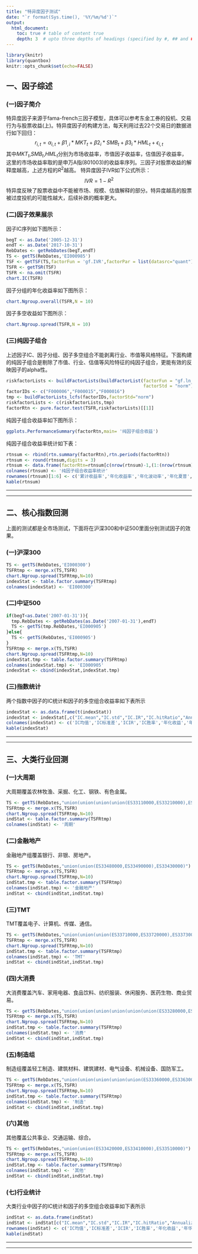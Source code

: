 ```yaml
---
title: "特异度因子测试"
date: "`r format(Sys.time(), '%Y/%m/%d')`"
output: 
  html_document:
    toc: true # table of content true
    depth: 3  # upto three depths of headings (specified by #, ## and ###)
---
```


```r
library(knitr)
library(quantbox)
knitr::opts_chunk$set(echo=FALSE)
```


## 一、因子综述
   
### (一)因子简介 
   
特异度因子来源于fama-french三因子模型，具体可以参考东金工券的投机、交易行为与股票收益(上)。特异度因子的构建方法，每天利用过去22个交易日的数据进行如下回归：
$$r_{i,t} =\alpha_{i,t}+\beta1_{,i}*MKT_{t}+\beta2_{i}*SMB_{t}+\beta3_{i}*HML_{t}+\epsilon_{i,t} $$
其中$MKT_{t}$,$SMB_{t}$,$HML_{t}$分别为市场收益率，市值因子收益率，估值因子收益率，这里的市场收益率取的是申万A指(801003)的收益率序列。三因子对股票收益的解释度越高，上述方程的$R^{2}$越高。
特异度因子IVR如下公式所示：
$$IVR=1-R^{2}$$
特异度反映了股票收益中不能被市场、规模、估值解释的部分。特异度越高的股票被过度投机的可能性越大，后续补跌的概率更大。


### (二)因子效果展示
    
因子IC序列如下图所示：
    
```r
begT <- as.Date('2005-12-31')
endT <- as.Date('2017-10-31')
RebDates <- getRebDates(begT,endT)
TS <- getTS(RebDates,'EI000985')
TSF <- getTSF(TS,factorFun = 'gf.IVR',factorPar = list(datasrc="quant"),factorRefine = refinePar_default("scale"))
TSFR <- getTSR(TSF)
TSFR <- na.omit(TSFR)
chart.IC(TSFR)
```
    
    
因子分组的年化收益率如下图所示：
    
```r
chart.Ngroup.overall(TSFR,N = 10)
```
   
    
因子多空收益如下图所示：
     
```r
chart.Ngroup.spread(TSFR,N = 10)
```



### (三)纯因子组合
    
上述因子IC、因子分组、因子多空组合不能剥离行业、市值等风格特征。下面构建的纯因子组合是剔除了市值、行业、估值等风险特征的纯因子组合，更能有效的反映因子的alpha性。   
     

```r
riskfactorLists <- buildFactorLists(buildFactorList(factorFun = "gf.ln_mkt_cap",factorDir = -1,
                                                    factorStd = "norm"))
factorIDs <- c("F000006","F000015","F000016")
tmp <- buildFactorLists_lcfs(factorIDs,factorStd="norm")
riskfactorLists <- c(riskfactorLists,tmp)
factorRtn <- pure.factor.test(TSFR,riskfactorLists)[[1]]
```

     
     
    
纯因子组合收益率如下图所示：
   
   
```r
ggplots.PerformanceSummary(factorRtn,main= '纯因子组合收益')
```  
    
    
纯因子组合收益率统计如下表：
    
```r
rtnsum <- rbind(rtn.summary(factorRtn),rtn.periods(factorRtn))
rtnsum <- round(rtnsum,digits = 3)
rtnsum <- data.frame(factorRtn=rtnsum[c(nrow(rtnsum)-1,(1:(nrow(rtnsum)-2))),])
colnames(rtnsum) <- '纯因子组合收益率统计'
rownames(rtnsum)[1:6] <- c('累计收益率','年化收益率','年化波动率','年化夏普','胜率','最大回撤')
kable(rtnsum)
```

       
       
**************************************************************************
    
    
**************************************************************************

## 二、核心指数回测
   
上面的测试都是全市场测试，下面将在沪深300和中证500里面分别测试因子的效果。
    
### (一)沪深300
   
```r
TS <- getTS(RebDates,'EI000300')
TSFRtmp <- merge.x(TS,TSFR)
chart.Ngroup.spread(TSFRtmp,N=10)
indexStat <- table.factor.summary(TSFRtmp)
colnames(indexStat) <- 'EI000300'
```
  
### (二)中证500
    
```r
if(begT<as.Date('2007-01-31')){
  tmp.RebDates <- getRebDates(as.Date('2007-01-31'),endT)
  TS <- getTS(tmp.RebDates,'EI000905')
}else{
  TS <- getTS(RebDates,'EI000905')
}
TSFRtmp <- merge.x(TS,TSFR)
chart.Ngroup.spread(TSFRtmp,N=10)
indexStat.tmp <- table.factor.summary(TSFRtmp)
colnames(indexStat.tmp) <- 'EI000905'
indexStat <- cbind(indexStat,indexStat.tmp)
```

    
### (三)指数统计
两个指数中因子的IC统计和因子的多空组合收益率如下表所示     
     
```r
indexStat <- as.data.frame(t(indexStat))
indexStat <- indexStat[,c("IC.mean","IC.std","IC.IR","IC.hitRatio","Annualized Return","Annualized Std Dev","Annualized Sharpe (Rf=0%)","HitRatio","Worst Drawdown")]
colnames(indexStat) <- c('IC均值','IC标准差','ICIR','IC胜率','年化收益','年华波动率','年华夏普','胜率','最大回撤')
kable(indexStat)
```


     
**************************************************************************
    
    
**************************************************************************
   
## 三、大类行业回测
    
### (一)大周期
大周期覆盖农林牧渔、采掘、化工、钢铁、有色金属。
     
```r
TS <- getTS(RebDates,"union(union(union(union(ES33110000,ES33210000),ES33220000),ES33230000),ES33240000)")
TSFRtmp <- merge.x(TS,TSFR)
chart.Ngroup.spread(TSFRtmp,N=10)
indStat <- table.factor.summary(TSFRtmp)
colnames(indStat) <- '周期'
```

    
### (二)金融地产
金融地产组覆盖银行、非银、房地产。
      
```r
TS <- getTS(RebDates,"union(union(ES33480000,ES33490000),ES33430000)")
TSFRtmp <- merge.x(TS,TSFR)
chart.Ngroup.spread(TSFRtmp,N=10)
indStat.tmp <- table.factor.summary(TSFRtmp)
colnames(indStat.tmp) <- '金融地产'
indStat <- cbind(indStat,indStat.tmp)
```
    

### (三)TMT
TMT覆盖电子、计算机、传媒、通信。
    
```r
TS <- getTS(RebDates,"union(union(union(ES33710000,ES33720000),ES33730000),ES33270000)")
TSFRtmp <- merge.x(TS,TSFR)
chart.Ngroup.spread(TSFRtmp,N=10)
indStat.tmp <- table.factor.summary(TSFRtmp)
colnames(indStat.tmp) <- 'TMT'
indStat <- cbind(indStat,indStat.tmp)
```
    
     
### (四)大消费
大消费覆盖汽车、家用电器、食品饮料、纺织服装、休闲服务、医药生物、商业贸易。
    
```r
TS <- getTS(RebDates,"union(union(union(union(union(union(ES33280000,ES33330000),ES33340000),ES33350000),ES33460000),ES33370000),ES33450000)")
TSFRtmp <- merge.x(TS,TSFR)
chart.Ngroup.spread(TSFRtmp,N=10)
indStat.tmp <- table.factor.summary(TSFRtmp)
colnames(indStat.tmp) <- '消费'
indStat <- cbind(indStat,indStat.tmp)
```
    
    
### (五)制造组
制造组覆盖轻工制造、建筑材料、建筑建材、电气设备、机械设备、国防军工。
      
     
```r
TS <- getTS(RebDates,"union(union(union(union(union(ES33360000,ES33630000),ES33640000),ES33610000),ES33620000),ES33650000)")
TSFRtmp <- merge.x(TS,TSFR)
chart.Ngroup.spread(TSFRtmp,N=10)
indStat.tmp <- table.factor.summary(TSFRtmp)
colnames(indStat.tmp) <- '制造'
indStat <- cbind(indStat,indStat.tmp)
```

    

### (六)其他
其他覆盖公共事业、交通运输、综合。   
    
```r
TS <- getTS(RebDates,"union(union(ES33420000,ES33410000),ES33510000)")
TSFRtmp <- merge.x(TS,TSFR)
chart.Ngroup.spread(TSFRtmp,N=10)
indStat.tmp <- table.factor.summary(TSFRtmp)
colnames(indStat.tmp) <- '其他'
indStat <- cbind(indStat,indStat.tmp)
```
    


    
### (七)行业统计
大类行业中因子的IC统计和因子的多空组合收益率如下表所示     
     
```r
indStat <- as.data.frame(indStat)
indStat <- indStat[c("IC.mean","IC.std","IC.IR","IC.hitRatio","Annualized Return","Annualized Std Dev","Annualized Sharpe (Rf=0%)","HitRatio","Worst Drawdown"),]
rownames(indStat) <- c('IC均值','IC标准差','ICIR','IC胜率','年化收益','年华波动率','年华夏普','胜率','最大回撤')
kable(indStat)
```

     
**************************************************************************
    
    
**************************************************************************






